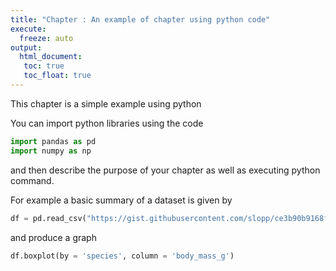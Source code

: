 ```yaml
---
title: "Chapter : An example of chapter using python code"
execute: 
  freeze: auto
output: 
  html_document:
   toc: true
   toc_float: true
---
```



This chapter is a simple example using python

You can import python libraries using the code

```python
import pandas as pd
import numpy as np
```


and then describe the purpose of your chapter as well as executing python command.


For example a basic summary of a dataset is given by 

```python
df = pd.read_csv("https://gist.githubusercontent.com/slopp/ce3b90b9168f2f921784de84fa445651/raw/4ecf3041f0ed4913e7c230758733948bc561f434/penguins.csv")
```

and produce a graph

```python
df.boxplot(by = 'species', column = 'body_mass_g')  
```


